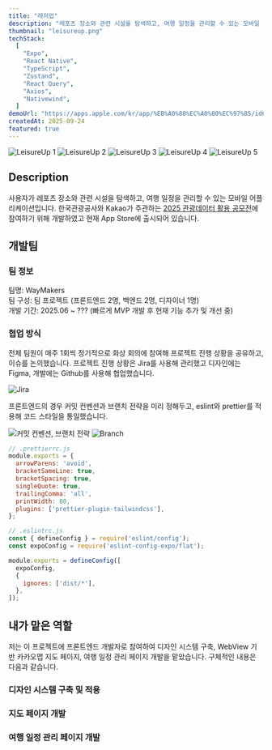 ```yaml
---
title: "레저업"
description: "레포츠 장소와 관련 시설을 탐색하고, 여행 일정을 관리할 수 있는 모바일 어플리케이션입니다."
thumbnail: "leisureup.png"
techStack:
  [
    "Expo",
    "React Native",
    "TypeScript",
    "Zustand",
    "React Query",
    "Axios",
    "Nativewind",
  ]
demoUrl: "https://apps.apple.com/kr/app/%EB%A0%88%EC%A0%80%EC%97%85/id6751452132"
createdAt: 2025-09-24
featured: true
---
```


<div
  style={{ display: "flex", overflowX: "auto", gap: "12px", padding: "8px 0" }}
>
  <img
    src="https://is1-ssl.mzstatic.com/image/thumb/PurpleSource211/v4/fb/f9/2d/fbf92dfe-87d9-f4a7-be9e-e6fb03271561/Appstore1__U00283_U0029.png/230x0w.webp"
    alt="LeisureUp 1"
    style={{ minWidth: "230px", height: "auto", borderRadius: "8px" }}
  />
  <img
    src="https://is1-ssl.mzstatic.com/image/thumb/PurpleSource211/v4/d1/2f/f6/d12ff6a0-0cd1-70cd-a0ba-dfaff11cde2d/Appstore2__U00282_U0029.png/230x0w.webp"
    alt="LeisureUp 2"
    style={{ minWidth: "230px", height: "auto", borderRadius: "8px" }}
  />
  <img
    src="https://is1-ssl.mzstatic.com/image/thumb/PurpleSource211/v4/f2/89/44/f28944b0-5e5b-7952-9833-e7ad7ecc8934/Appstore2__U00281_U0029__U00281_U0029.png/230x0w.webp"
    alt="LeisureUp 3"
    style={{ minWidth: "230px", height: "auto", borderRadius: "8px" }}
  />
  <img
    src="https://is1-ssl.mzstatic.com/image/thumb/PurpleSource211/v4/fe/1f/99/fe1f99d2-b9d0-119e-5f44-0978b32af936/Appstore3__U00281_U0029.png/230x0w.webp"
    alt="LeisureUp 4"
    style={{ minWidth: "230px", height: "auto", borderRadius: "8px" }}
  />
  <img
    src="https://is1-ssl.mzstatic.com/image/thumb/PurpleSource211/v4/42/18/ff/4218ffc6-6e51-5319-797c-6cd45e40361e/Appstore4__U00281_U0029.png/230x0w.webp"
    alt="LeisureUp 5"
    style={{ minWidth: "230px", height: "auto", borderRadius: "8px" }}
  />
</div>

## Description

사용자가 레포츠 장소와 관련 시설을 탐색하고, 여행 일정을 관리할 수 있는 모바일 어플리케이션입니다.
한국관광공사와 Kakao가 주관하는 [2025 관광데이터 활용 공모전](https://www.2025tourapi.com/)에 참여하기 위해 개발하였고 현재 App Store에 출시되어 있습니다.

## 개발팀

### 팀 정보

팀명: WayMakers  
팀 구성: 팀 프로젝트 (프론트엔드 2명, 백엔드 2명, 디자이너 1명)  
개발 기간: 2025.06 ~ ??? (빠르게 MVP 개발 후 현재 기능 추가 및 개선 중)

### 협업 방식

전체 팀원이 매주 1회씩 정기적으로 화상 회의에 참여해 프로젝트 진행 상황을 공유하고, 이슈를 논의했습니다.
프로젝트 진행 상황은 Jira를 사용해 관리했고 디자인에는 Figma, 개발에는 Github를 사용해 협업했습니다.

![Jira](https://i.postimg.cc/TPfmtWYM/asd.png)

프론트엔드의 경우 커밋 컨벤션과 브랜치 전략을 미리 정해두고, eslint와 prettier를 적용해 코드 스타일을 통일했습니다.

![커밋 컨벤션, 브랜치 전략](https://i.postimg.cc/JhxXv4Gy/asdf.png)
![Branch](https://i.postimg.cc/dQ6szHRx/2025-09-24-135544.png)

```javascript 
// .prettierrc.js
module.exports = {
  arrowParens: 'avoid',
  bracketSameLine: true,
  bracketSpacing: true,
  singleQuote: true,
  trailingComma: 'all',
  printWidth: 80,
  plugins: ['prettier-plugin-tailwindcss'],
};

// .eslintrc.js
const { defineConfig } = require('eslint/config');
const expoConfig = require('eslint-config-expo/flat');

module.exports = defineConfig([
  expoConfig,
  {
    ignores: ['dist/*'],
  },
]);
```

## 내가 맡은 역할

저는 이 프로젝트에 프론트엔드 개발자로 참여하여 디자인 시스템 구축, WebView 기반 카카오맵 지도 페이지, 여행 일정 관리 페이지 개발을 맡았습니다.
구체적인 내용은 다음과 같습니다.

### 디자인 시스템 구축 및 적용

### 지도 페이지 개발

### 여행 일정 관리 페이지 개발

